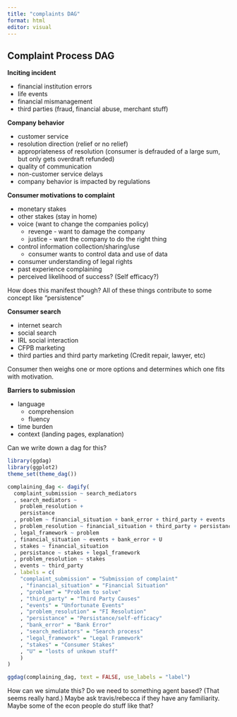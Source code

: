 ```yaml
---
title: "complaints DAG"
format: html
editor: visual
---
```


## Complaint Process DAG

**Inciting incident**

-   financial institution errors
-   life events
-   financial mismanagement
-   third parties (fraud, financial abuse, merchant stuff)

**Company behavior**

-   customer service
-   resolution direction (relief or no relief)
-   appropriateness of resolution (consumer is defrauded of a large sum, but only gets overdraft refunded)
-   quality of communication
-   non-customer service delays
-   company behavior is impacted by regulations

**Consumer motivations to complaint**

-   monetary stakes
-   other stakes (stay in home)
-   voice (want to change the companies policy)
    -   revenge - want to damage the company
    -   justice - want the company to do the right thing
-   control information collection/sharing/use
    -   consumer wants to control data and use of data
-   consumer understanding of legal rights
-   past experience complaining
-   perceived likelihood of success? (Self efficacy?)

How does this manifest though? All of these things contribute to some concept like "persistence"

**Consumer search**

-   internet search
-   social search
-   IRL social interaction
-   CFPB marketing
-   third parties and third party marketing (Credit repair, lawyer, etc)

Consumer then weighs one or more options and determines which one fits with motivation.

**Barriers to submission**

-   language
    -   comprehension
    -   fluency
-   time burden
-   context (landing pages, explanation)

Can we write down a dag for this?

```r

library(ggdag)
library(ggplot2)
theme_set(theme_dag())

complaining_dag <- dagify(
  complaint_submission ~ search_mediators
  , search_mediators ~ 
    problem_resolution +
    persistance 
  , problem ~ financial_situation + bank_error + third_party + events 
  , problem_resolution ~ financial_situation + third_party + persistance + legal_framework
  , legal_framework ~ problem
  , financial_situation ~ events + bank_error + U 
  , stakes ~ financial_situation
  , persistance ~ stakes + legal_framework
  , problem_resolution ~ stakes 
  , events ~ third_party
  , labels = c(
    "complaint_submission" = "Submission of complaint"
    , "financial_situation" = "Financial Situation"
    , "problem" = "Problem to solve"
    , "third_party" = "Third Party Causes"
    , "events" = "Unfortunate Events"
    , "problem_resolution" = "FI Resolution"
    , "persistance" = "Persistance/self-efficacy"
    , "bank_error" = "Bank Error"
    , "search_mediators" = "Search process"
    , "legal_framework" = "Legal Framework"
    , "stakes" = "Consumer Stakes"
    , "U" = "losts of unkown stuff"
    )
)

ggdag(complaining_dag, text = FALSE, use_labels = "label")

```

How can we simulate this? Do we need to something agent based? (That seems really hard.) Maybe ask travis/rebecca if they have any familiarity. Maybe some of the econ people do stuff like that?
